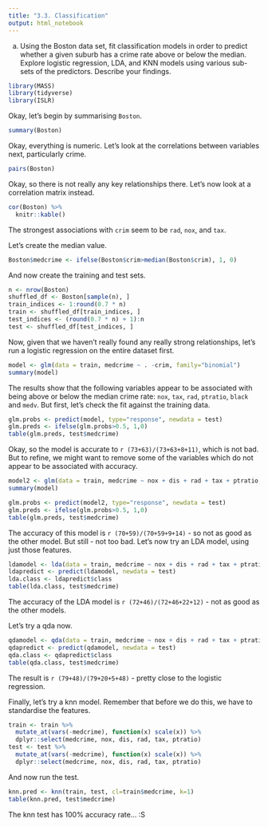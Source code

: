 ```yaml
---
title: "3.3. Classification"
output: html_notebook
---
```


(a) Using the Boston data set, fit classification models in order to predict whether a given suburb has a crime rate above or below the median. Explore logistic regression, LDA, and KNN models using various sub- sets of the predictors. Describe your findings.

```r
library(MASS)
library(tidyverse)
library(ISLR)
```

Okay, let's begin by summarising `Boston`.

```r
summary(Boston)
```

Okay, everything is numeric. Let's look at the correlations between variables next, particularly crime.

```r
pairs(Boston)
```

Okay, so there is not really any key relationships there. Let's now look at a correlation matrix instead.

```r
cor(Boston) %>%
  knitr::kable()
```

The strongest associations with `crim` seem to be `rad`, `nox`, and `tax`.

Let's create the median value.

```r
Boston$medcrime <- ifelse(Boston$crim>median(Boston$crim), 1, 0)
```

And now create the training and test sets.

```r
n <- nrow(Boston)
shuffled_df <- Boston[sample(n), ]
train_indices <- 1:round(0.7 * n)
train <- shuffled_df[train_indices, ]
test_indices <- (round(0.7 * n) + 1):n
test <- shuffled_df[test_indices, ]
```

Now, given that we haven't really found any really strong relationships, let's run a logistic regression on the entire dataset first.

```r
model <- glm(data = train, medcrime ~ . -crim, family="binomial")
summary(model)
```

The results show that the following variables appear to be associated with being above or below the median crime rate: `nox`, `tax`, `rad`, `ptratio`, `black` and `medv`. But first, let's check the fit against the training data.

```r
glm.probs <- predict(model, type="response", newdata = test)
glm.preds <- ifelse(glm.probs>0.5, 1,0)
table(glm.preds, test$medcrime)
```

Okay, so the model is accurate to `r (73+63)/(73+63+8+11)`, which is not bad. But to refine, we might want to remove some of the variables which do not appear to be associated with accuracy.

```r
model2 <- glm(data = train, medcrime ~ nox + dis + rad + tax + ptratio, family="binomial")
summary(model)
```

```r
glm.probs <- predict(model2, type="response", newdata = test)
glm.preds <- ifelse(glm.probs>0.5, 1,0)
table(glm.preds, test$medcrime)
```

The accuracy of this model is `r (70+59)/(70+59+9+14)` - so not as good as the other model. But still - not too bad. Let's now try an LDA model, using just those features.

```r
ldamodel <- lda(data = train, medcrime ~ nox + dis + rad + tax + ptratio)
ldapredict <- predict(ldamodel, newdata = test)
lda.class <- ldapredict$class
table(lda.class, test$medcrime)
```

The accuracy of the LDA model is `r (72+46)/(72+46+22+12)` - not as good as the other models.

Let's try a qda now.

```r
qdamodel <- qda(data = train, medcrime ~ nox + dis + rad + tax + ptratio)
qdapredict <- predict(qdamodel, newdata = test)
qda.class <- qdapredict$class
table(qda.class, test$medcrime)
```

The result is `r (79+48)/(79+20+5+48)` - pretty close to the logistic regression.

Finally, let's try a knn model. Remember that before we do this, we have to standardise the features.

```r
train <- train %>%
  mutate_at(vars(-medcrime), function(x) scale(x)) %>%
  dplyr::select(medcrime, nox, dis, rad, tax, ptratio)
test <- test %>%
  mutate_at(vars(-medcrime), function(x) scale(x)) %>%
  dplyr::select(medcrime, nox, dis, rad, tax, ptratio)
```

And now run the test.

```r
knn.pred <- knn(train, test, cl=train$medcrime, k=1)
table(knn.pred, test$medcrime)
```

The knn test has 100% accuracy rate... :S

